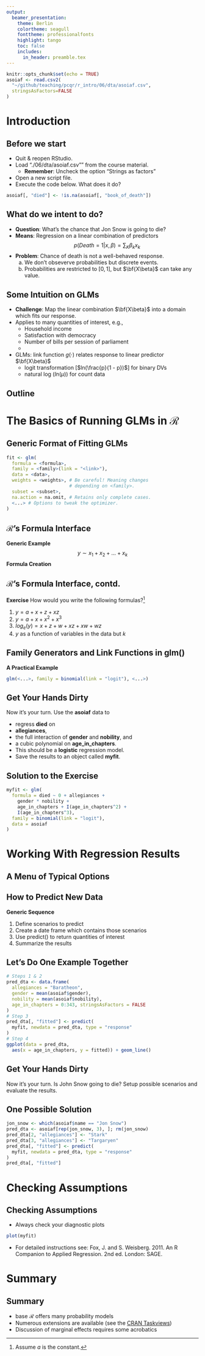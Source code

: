 ```yaml
---
output:
  beamer_presentation:
    theme: Berlin
    colortheme: seagull
    fonttheme: professionalfonts
    highlight: tango
    toc: false
    includes:
      in_header: preamble.tex
---
```


```r
knitr::opts_chunk$set(echo = TRUE)
asoiaf <- read.csv2(
  "~/github/teaching/pcqr/r_intro/06/dta/asoiaf.csv",
  stringsAsFactors=FALSE
)
```

\maketitle

# Introduction

## Before we start\dots

- Quit & reopen RStudio.
- Load "./06/dta/asoiaf.csv"" from the course material.
  - **Remember**: Uncheck the option "Strings as factors"
- Open a new script file.
- Execute the code below. What does it do?
```r
asoiaf[, "died"] <- !is.na(asoiaf[, "book_of_death"])
```

## What do we intent to do?

- **Question**: What's the chance that Jon Snow is going to die?
- **Means**: Regression on a linear combination of predictors
$$p(Death = 1 | x, \beta)  = \sum_K \beta_kx_k$$
- **Problem**: Chance of death is not a well-behaved response.
  a. We don't obseverve probabilities but discrete events.
  b. Probabilities are restricted to $[0, 1]$, but $\bf{X\beta}$
    can take any value.

## Some Intuition on GLMs

- **Challenge**: Map the linear combination $\bf{X\beta}$ into a
  domain which fits our response.
- Applies to many quantities of interest, e.g.,
  - Household income
  - Satisfaction with democracy
  - Number of bills per session of parliament
  - \dots
- GLMs: link function $g(\cdot)$ relates response to linear predictor $\bf{X\beta}$
  - logit transformation [$ln(\frac{p}{1 - p})$] for binary DVs
  - natural log ($ln(\mu)$) for count data

## Outline
\tableofcontents

# The Basics of Running GLMs in $\mathcal{R}$

## Generic Format of Fitting GLMs

```r
fit <- glm(
  formula = <formula>,
  family = <family>(link = "<link>"),
  data = <data>,
  weights = <weights>, # Be careful! Meaning changes
                       # depending on <family>.
  subset = <subset>,
  na.action = na.omit, # Retains only complete cases.
  <...> # Options to tweak the optimizer.
)
```

## $\mathcal{R}$'s Formula Interface\footnote{
  Adapted from Kabacoff, R. 2011. R in Action. Shelter Island: Manning Publications, p. 178.
}

**Generic Example**
$$ y \sim x_1 + x_2 + \dots + x_k $$
**Formula Creation**

\resizebox{\textwidth}{!}{
  \input{./tbl/formula_arguments}
}
 
## $\mathcal{R}$'s Formula Interface, contd.

**Exercise** How would you write the following formulas?[^1]

1. $y = a + x + z + xz$
2. $y = a + x + x^2 + x^3$
3. $log_e(y) = x + z + w + xz + xw + wz$
4. $y$ as a function of variables in the data but $k$

[^1]: Assume $a$ is the constant.

## Family Generators and Link Functions in glm()\footnote{
  Adapted from Fox, J. and S. Weisberg. 2011. An R Companion to
  Applied Regression. 2nd ed. London: SAGE, pp. 231, 233.
}

**A Practical Example**

```r
glm(<...>, family = binomial(link = "logit"), <...>)
```

\resizebox{\textwidth}{!}{
  \input{./tbl/link_functions}
}

## Get Your Hands Dirty

Now it's your turn. Use the **asoiaf** data to

- regress **died** on
- **allegiances**,
- the full interaction of **gender** and **nobility**, and
- a cubic polynomial on **age_in_chapters**.
- This should be a **logistic** regression model.
- Save the results to an object called **myfit**.

## Solution to the Exercise

```r
myfit <- glm(
  formula = died ~ 0 + allegiances +
    gender * nobility +
    age_in_chapters + I(age_in_chapters^2) +
    I(age_in_chapters^3),
  family = binomial(link = "logit"),
  data = asoiaf
)
```

# Working With Regression Results

## A Menu of Typical Options\footnote{
  Adapted from Kabacoff, R. 2011. R in Action. Shelter Island:
  Manning Publications, p. 179.
}

\begin{table}
  \centering
  \input{./tbl/accessor_functions}
\end{table}

## How to Predict New Data

**Generic Sequence**

1. Define scenarios to predict
2. Create a date frame which contains those scenarios
3. Use predict() to return quantities of interest
4. Summarize the results

## Let's Do One Example Together

```r
# Steps 1 & 2
pred_dta <- data.frame(
  allegiances = "Baratheon",
  gender = mean(asoiaf$gender),
  nobility = mean(asoiaf$nobility),
  age_in_chapters = 0:343, stringsAsFactors = FALSE
)
# Step 3
pred_dta[, "fitted"] <- predict(
  myfit, newdata = pred_dta, type = "response"
)
# Step 4
ggplot(data = pred_dta,
  aes(x = age_in_chapters, y = fitted)) + geom_line()
```

## Get Your Hands Dirty

Now it's your turn. Is John Snow going to die? Setup
possible scenarios and evaluate the results.

## One Possible Solution
```r
jon_snow <- which(asoiaf$name == "Jon Snow")
pred_dta <- asoiaf[rep(jon_snow, 3), ]; rm(jon_snow)
pred_dta[2, "allegiances"] <- "Stark"
pred_dta[3, "allegiances"] <- "Targaryen"
pred_dta[, "fitted"] <- predict(
  myfit, newdata = pred_dta, type = "response"
)
pred_dta[, "fitted"]
```

# Checking Assumptions

## Checking Assumptions

- Always check your diagnostic plots
```r
plot(myfit)
```
- For detailed instructions see: Fox, J. and S. Weisberg. 2011.
  An R Companion to Applied Regression. 2nd ed. London: SAGE.

# Summary

## Summary

- base $\mathcal{R}$ offers many probability models
- Numerous extensions are available (see the [CRAN Taskviews](https://cran.r-project.org/web/views/))
- Discussion of marginal effects requires some acrobatics
